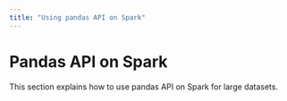 ```yaml
---
title: "Using pandas API on Spark"
---
```


# Pandas API on Spark

This section explains how to use pandas API on Spark for large datasets.
